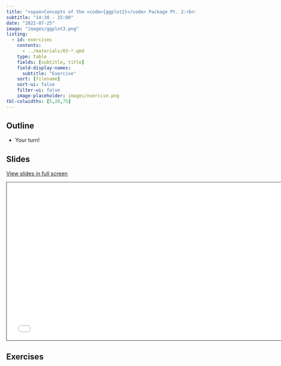 ---
title: "<span>Concepts of the <code>{ggplot2}</code> Package Pt. 2:<br><span style='font-weight:500;'>Exercise</span></span>"
subtitle: "14:30 - 15:00"
date: "2022-07-25"
image: "images/ggplot3.png"
listing:
  - id: exercises
    contents:
      - ../materials/03-*.qmd
    type: table
    fields: [subtitle, title]
    field-display-names:
      subtitle: "Exercise"
    sort: [filename]
    sort-ui: false
    filter-ui: false
    image-placeholder: images/exercise.png
tbl-colwidths: [5,20,75]
---

## Outline

-   Your turn!

## Slides

[View slides in full screen](../materials/03_concepts_pt2.html)

```{=html}
<iframe class="slide-deck" src="../materials/03_concepts_pt2.html" height="420" width="747" style="border: 1px solid #2e3846;"></iframe>
```
## Exercises

::: {#exercises}
:::

